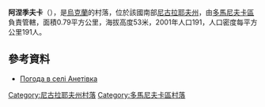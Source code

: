 {{coord|47|42|25|N|31|7|39|E|scale:100000|display=title}}

'''阿涅季夫卡'''（{{lang-uk|Анетівка}}），是[[烏克蘭|烏克蘭]]的村落，位於該國南部[[尼古拉耶夫州|尼古拉耶夫州]]，由[[多馬尼夫卡區|多馬尼夫卡區]]負責管轄，面積0.79平方公里，海拔高度53米，2001年人口191，人口密度每平方公里191人。

==參考資料==
* [http://weather.in.ua/ua/nikolaevskaja/233 Погода в селі Анетівка] {{Wayback|url=http://weather.in.ua/ua/nikolaevskaja/233 |date=20160606170519 }}

[[Category:尼古拉耶夫州村落|Category:尼古拉耶夫州村落]]
[[Category:多馬尼夫卡區村落|Category:多馬尼夫卡區村落]]


{{Mykolaiv-geo-stub}}